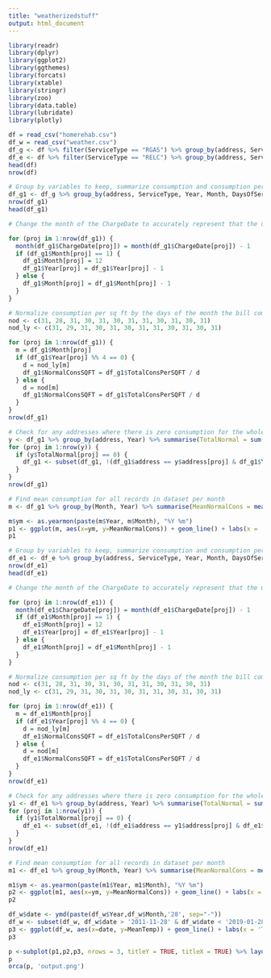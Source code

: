 ```yaml
---
title: "weatherizedstuff"
output: html_document
---
```


```r
library(readr)
library(dplyr)
library(ggplot2)
library(ggthemes)
library(forcats)
library(xtable)
library(stringr)
library(zoo)
library(data.table)
library(lubridate)
library(plotly)
```

```r
df = read_csv("homerehab.csv")
df_w = read_csv("weather.csv")
df_g <- df %>% filter(ServiceType == "RGAS") %>% group_by(address, ServiceType, Year, Month) 
df_e <- df %>% filter(ServiceType == "RELC") %>% group_by(address, ServiceType, Year, Month) 
head(df)
nrow(df)
```

```r
# Group by variables to keep, summarize consumption and consumption per SQFT so that there is only one record for a property per month
df_g1 <- df_g %>% group_by(address, ServiceType, Year, Month, DaysOfService, AddressID, ChargeDate) %>% summarise(TotalConsumption =sum(Consumption), TotalConsPerSQFT = sum(ConsumptionPerSQFT))
nrow(df_g1)
head(df_g1)
```

```r
# Change the month of the ChargeDate to accurately represent that the utility consumption comes from

for (proj in 1:nrow(df_g1)) {
  month(df_g1$ChargeDate[proj]) = month(df_g1$ChargeDate[proj]) - 1
  if (df_g1$Month[proj] == 1) {
    df_g1$Month[proj] = 12
    df_g1$Year[proj] = df_g1$Year[proj] - 1 
  } else {
    df_g1$Month[proj] = df_g1$Month[proj] - 1 
  }
}

```

```r
# Normalize consumption per sq ft by the days of the month the bill comes from
nod <- c(31, 28, 31, 30, 31, 30, 31, 31, 30, 31, 30, 31)
nod_ly <- c(31, 29, 31, 30, 31, 30, 31, 31, 30, 31, 30, 31)

for (proj in 1:nrow(df_g1)) {
  m = df_g1$Month[proj]
  if (df_g1$Year[proj] %% 4 == 0) {
    d = nod_ly[m]
    df_g1$NormalConsSQFT = df_g1$TotalConsPerSQFT / d
  } else {
    d = nod[m]
    df_g1$NormalConsSQFT = df_g1$TotalConsPerSQFT / d
  }
}
nrow(df_g1)
```

```r
# Check for any addresses where there is zero consumption for the whole year
y <- df_g1 %>% group_by(address, Year) %>% summarise(TotalNormal = sum(NormalConsSQFT))
for (proj in 1:nrow(y)) {
  if (y$TotalNormal[proj] == 0) {
    df_g1 <- subset(df_g1, !(df_g1$address == y$address[proj] & df_g1$Year == y$Year[proj]))
  }
}
nrow(df_g1)
```

```r
# Find mean consumption for all records in dataset per month
m <- df_g1 %>% group_by(Month, Year) %>% summarise(MeanNormalCons = mean(NormalConsSQFT))
```

```r
m$ym <- as.yearmon(paste(m$Year, m$Month), "%Y %m")
p1 <- ggplot(m, aes(x=ym, y=MeanNormalCons)) + geom_line() + labs(x = '', y = 'Mean CCF/sq ft/day', title = 'Mean consumption of gas for households with "Homeowner Rehabilitation" projects over time') + theme(axis.text.x = element_blank(), axis.ticks.x = element_blank())
p1
```
```r
# Group by variables to keep, summarize consumption and consumption per SQFT so that there is only one record for a property per month
df_e1 <- df_e %>% group_by(address, ServiceType, Year, Month, DaysOfService, AddressID, ChargeDate) %>% summarise(TotalConsumption =sum(Consumption), TotalConsPerSQFT = sum(ConsumptionPerSQFT))
nrow(df_e1)
head(df_e1)
```

```r
# Change the month of the ChargeDate to accurately represent that the utility consumption comes from

for (proj in 1:nrow(df_e1)) {
  month(df_e1$ChargeDate[proj]) = month(df_e1$ChargeDate[proj]) - 1
  if (df_e1$Month[proj] == 1) {
    df_e1$Month[proj] = 12
    df_e1$Year[proj] = df_e1$Year[proj] - 1 
  } else {
    df_e1$Month[proj] = df_e1$Month[proj] - 1 
  }
}

```

```r
# Normalize consumption per sq ft by the days of the month the bill comes from
nod <- c(31, 28, 31, 30, 31, 30, 31, 31, 30, 31, 30, 31)
nod_ly <- c(31, 29, 31, 30, 31, 30, 31, 31, 30, 31, 30, 31)

for (proj in 1:nrow(df_e1)) {
  m = df_e1$Month[proj]
  if (df_e1$Year[proj] %% 4 == 0) {
    d = nod_ly[m]
    df_e1$NormalConsSQFT = df_e1$TotalConsPerSQFT / d
  } else {
    d = nod[m]
    df_e1$NormalConsSQFT = df_e1$TotalConsPerSQFT / d
  }
}
nrow(df_e1)
```

```r
# Check for any addresses where there is zero consumption for the whole year
y1 <- df_e1 %>% group_by(address, Year) %>% summarise(TotalNormal = sum(NormalConsSQFT))
for (proj in 1:nrow(y1)) {
  if (y1$TotalNormal[proj] == 0) {
    df_e1 <- subset(df_e1, !(df_e1$address == y1$address[proj] & df_e1$Year == y1$Year[proj]))
  }
}
nrow(df_e1)
```

```r
# Find mean consumption for all records in dataset per month
m1 <- df_e1 %>% group_by(Month, Year) %>% summarise(MeanNormalCons = mean(NormalConsSQFT))
```

```r
m1$ym <- as.yearmon(paste(m1$Year, m1$Month), "%Y %m")
p2 <- ggplot(m1, aes(x=ym, y=MeanNormalCons)) + geom_line() + labs(x = '', y = 'Mean kWh/sq ft/day', title = 'Mean consumption of electricity for households with "Homeowner Rehbailitation" projects over time') + expand_limits(y = 0) + theme(axis.text.x = element_blank(), axis.ticks.x = element_blank())
p2
```
```r
df_w$date <- ymd(paste(df_w$Year,df_w$Month,'28', sep="-"))
df_w <- subset(df_w, df_w$date > '2011-11-28' & df_w$date < '2019-01-28')
p3 <- ggplot(df_w, aes(x=date, y=MeanTemp)) + geom_line() + labs(x = 'Time', y = 'Average Temperature (°F)')
p3
```

```r
p <-subplot(p1,p2,p3, nrows = 3, titleY = TRUE, titleX = TRUE) %>% layout(title = "Mean Consumption (gas and electricity) of Homeowner Rehab Projects") %>% layout(autosize = F, width = 1000, height = 500, margin = m)
p 
orca(p, 'output.png')
```
